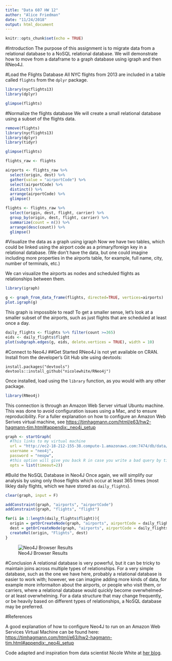```yaml
---
title: "Data 607 HW 12"
author: "Alice Friedman"
date: "11/24/2018"
output: html_document
---
```


```r
knitr::opts_chunk$set(echo = TRUE)
```

#Introduction
The purpose of this assignment is to migrate data from a relational database to a NoSQL relational database. We will demonstrate how to move from a dataframe to a graph database using igraph and then RNeo4J.

#Load the Flights Database
All NYC flights from 2013 are included in a table called ```flights``` from the ```dplyr``` package.

```r
library(nycflights13)
library(dplyr)
```
```r
glimpse(flights)
```

#Normalize the flights database
We will create a small relational database using a subset of the flights data.

```r
remove(flights)
library(nycflights13)
library(dplyr)
library(tidyr)
```
```r
glimpse(flights)

flights_raw <- flights

airports <- flights_raw %>% 
  select(origin, dest) %>% 
  gather(value = "airportCode") %>% 
  select(airportCode) %>% 
  distinct() %>% 
  arrange(airportCode) %>% 
  glimpse()

flights <- flights_raw %>% 
  select(origin, dest, flight, carrier) %>% 
  group_by(origin, dest, flight, carrier) %>%
  summarize(count = n()) %>% 
  arrange(desc(count)) %>% 
  glimpse()

```

#Visualize the data as a graph using igraph
Now we have two tables, which could be linked using the airport code as a primary/foreign key in a relational database. (We don't have the data, but one could imagine including more properties in the airports table, for example, full name, city, number of terminals, etc.)

We can visualize the airports as nodes and scheduled flights as relationships between them.
```r
library(igraph)
```
```r
g <- graph_from_data_frame(flights, directed=TRUE, vertices=airports)
plot.igraph(g)
```

This graph is impossible to read! To get a smaller sense, let's look at a smaller subset of the airports, such as just flights that are scheduled at least once a day.
```r
daily_flights <- flights %>% filter(count >=365)
eids <- daily_flights$flight
plot(subgraph.edges(g, eids, delete.vertices = TRUE), width = 10)
```

#Connect to Neo4J
##Get Started
RNeo4J is not yet available on CRAN. Install from the developer's Git Hub site using devtools:

```
install.packages("devtools")
devtools::install_github("nicolewhite/RNeo4j")
```

Once installed, load using the ```library``` function, as you would with any other package.
```r
library(RNeo4j)
```

This connection is through an Amazon Web Server virtual Ubuntu machine. This was done to avoid configuration issues using a Mac, and to ensure reproducibility. For a fuller explanation on how to configure an Amazon Web Serives virtual machine, see <a href="https://timhagmann.com/html/e63/hw2-hagmann-tim.html#appendix:_neo4j_setup" target="_blank">https://timhagmann.com/html/e63/hw2-hagmann-tim.html#appendix:_neo4j_setup</a>

```r
graph <- startGraph(
  #This links to my virtual machine
  url = "http://ec2-18-212-155-38.compute-1.amazonaws.com:7474/db/data/", 
  username = "neo4j", 
  password = "neopw", 
  #this option will give you back R in case you write a bad query by timing out after 2 seconds
  opts = list(timeout=2))
```


#Build the NoSQL Database in Neo4J
Once again, we will simplify our analysis by using only those flights which occur at least 365 times (most likley daily flights, which we have stored as ```daily_flights```).
```r
clear(graph, input = F)

addConstraint(graph, "airports", "airportCode")
addConstraint(graph, "flights", "flight")

for(i in 1:length(daily_flights$flight)){
  origin = getOrCreateNode(graph, "airports", airportCode = daily_flights[i,]$origin)
  dest = getOrCreateNode(graph, "airports", airportCode = daily_flights[i,]$dest)
  createRel(origin, "Flights", dest)
}
```

![Neo4J Browser Results](graph.png)

#Conclusion
A relational database is very powerful, but it can be tricky to maintain joins across multiple types of relationships. For a very simple database, such as the one we have here, probably a relational database is easier to work with; however, we can imagine adding more kinds of data, for example more informaiton about the airports, or people who visit them, or carriers, where a relational database would quickly become overwhelmed--or at least overwhelming. For a data structure that may change frequently, or be heavily based on different types of relationships, a NoSQL database may be preferred.

#References

A good explanation of how to configure Neo4J to run on an Amazon Web Services Virtual Machine can be found here: <a href="https://timhagmann.com/html/e63/hw2-hagmann-tim.html#appendix:_neo4j_setup" target="_blank">https://timhagmann.com/html/e63/hw2-hagmann-tim.html#appendix:_neo4j_setup</a>

Code adapted and inspiration from data scientist Nicole White at <a href="https://nicolewhite.github.io/2014/05/30/demo-of-rneo4j-part1.html" target="_blank">her blog</a>.